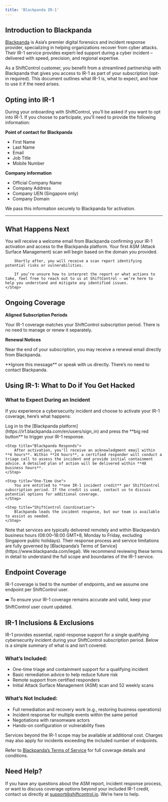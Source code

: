 ```yaml
---
title: 'Blackpanda IR-1'
---
```


## Introduction to Blackpanda

[Blackpanda](https://www.blackpanda.com/) is Asia’s premier digital forensics and incident response provider, specializing in helping organizations recover from cyber attacks. Their IR-1 service provides expert-led support during a cyber incident – delivered with speed, precision, and regional expertise.

As a ShiftControl customer, you benefit from a streamlined partnership with Blackpanda that gives you access to IR-1 as part of your subscription (opt-in required). This document outlines what IR-1 is, what to expect, and how to use it if the need arises.


## Opting into IR-1

During your onboarding with ShiftControl, you’ll be asked if you want to opt into IR-1. If you choose to participate, you’ll need to provide the following information:

**Point of contact for Blackpanda**

- First Name
- Last Name
- Email
- Job Title
- Mobile Number

**Company information**

- Official Company Name
- Company Address
- Company UEN (Singapore only)
- Company Domain

We pass this information securely to Blackpanda for activation.

---

## What Happens Next

<Steps>
    <Step title="Onboarding & Confirmation">
        You will receive a welcome email from Blackpanda confirming your IR-1 activation and access to the Blackpanda platform.
    </Step>
    <Step title="Initial ASM Scan">
        Your first ASM (Attack Surface Management) scan will begin based on the domain you provided.

        Shortly after, you will receive a scan report identifying potential risks or vulnerabilities.

        If you’re unsure how to interpret the report or what actions to take, feel free to reach out to us at ShiftControl – we’re here to help you understand and mitigate any identified issues.
    </Step>
</Steps>

## Ongoing Coverage

**Aligned Subscription Periods**

Your IR-1 coverage matches your ShiftControl subscription period. There is no need to manage or renew it separately.

**Renewal Notices**

Near the end of your subscription, you may receive a renewal email directly from Blackpanda.

<Admonition type="info">
    **Ignore this message** or speak with us directly. There’s no need to contact Blackpanda.
</Admonition>

## Using IR-1: What to Do if You Get Hacked

### What to Expect During an Incident

If you experience a cybersecurity incident and choose to activate your IR-1 coverage, here’s what happens:

<Steps>
    <Step title="Press the Button">
        Log in to the [Blackpanda platform](https://ir1.blackpanda.com/en/users/sign_in) and press the **big red button** to trigger your IR-1 response.
    </Step>

    <Step title="Blackpanda Responds">
        After activation, you'll receive an acknowledgment email within **4 hours**. Within **24 hours**, a certified responder will conduct a triage call to assess the incident and provide initial containment advice. A detailed plan of action will be delivered within **48 business hours**.
    </Step>

    <Step title="One-Time Use">
        You are entitled to **one IR-1 incident credit** per ShiftControl subscription period. If the credit is used, contact us to discuss potential options for additional coverage.
    </Step>

    <Step title="ShiftControl Coordination">
        Blackpanda leads the incident response, but our team is available to assist as needed.
    </Step>
</Steps>

<Admonition type="note">
    Note that services are typically delivered remotely and within Blackpanda’s business hours (08:00–18:00 GMT+8, Monday to Friday, excluding Singapore public holidays). Their response process and service limitations are fully governed by [Blackpanda’s Terms of Service](https://www.blackpanda.com/legal). We recommend reviewing these terms in detail to understand the full scope and boundaries of the IR-1 service.
</Admonition>

## Endpoint Coverage

IR-1 coverage is tied to the number of endpoints, and we assume one endpoint per ShiftControl user.

➡️ To ensure your IR-1 coverage remains accurate and valid, keep your ShiftControl user count updated.


## IR-1 Inclusions & Exclusions

IR-1 provides essential, rapid-response support for a single qualifying cybersecurity incident during your ShiftControl subscription period. Below is a simple summary of what is and isn’t covered:

### What’s Included:

- One-time triage and containment support for a qualifying incident
- Basic remediation advice to help reduce future risk
- Remote support from certified responders
- Initial Attack Surface Management (ASM) scan and 52 weekly scans

### What’s Not Included:

- Full remediation and recovery work (e.g., restoring business operations)
- Incident response for multiple events within the same period
- Negotiations with ransomware actors
- Hands-on configuration or vulnerability fixes

Services beyond the IR-1 scope may be available at additional cost. Charges may also apply for incidents exceeding the included number of endpoints.

Refer to [Blackpanda’s Terms of Service](https://www.blackpanda.com/legal) for full coverage details and conditions.


## Need Help?

If you have any questions about the ASM report, incident response process, or want to discuss coverage options beyond your included IR-1 credit, contact us directly at [support@shiftcontrol.io](mailto:support@shiftcontrol.io). We’re here to help.

